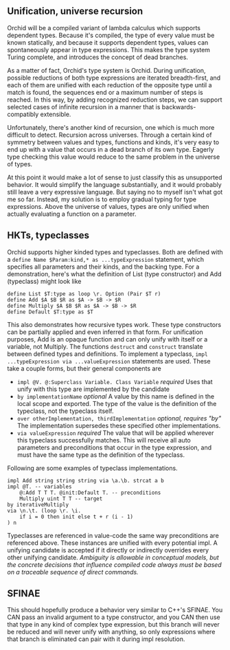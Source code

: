 ## Unification, universe recursion

Orchid will be a compiled variant of lambda calculus which supports dependent types. Because it's compiled, the type of every value must be known statically, and because it supports dependent types, values can spontaneously appear in type expressions. This makes the type system Turing complete, and introduces the concept of dead branches.

As a matter of fact, Orchid's type system is Orchid. During unification, possible reductions of both type expressions are iterated breadth-first, and each of them are unified with each reduction of the opposite type until a match is found, the sequences end or a maximum number of steps is reached. In this way, by adding recognized reduction steps, we can support selected cases of infinite recursion in a manner that is backwards-compatibly extensible.

Unfortunately, there's another kind of recursion, one which is much more difficult to detect. Recursion across universes. Through a certain kind of symmetry between values and types, functions and kinds, it's very easy to end up with a value that occurs in a dead branch of its own type. Eagerly type checking this value would reduce to the same problem in the universe of types.

At this point it would make a lot of sense to just classify this as unsupported behavior. It would simplify the language substantially, and it would probably still leave a very expressive language. But saying no to myself isn't what got me so far. Instead, my solution is to employ gradual typing for type expressions. Above the universe of values, types are only unified when actually evaluating a function on a parameter.

## HKTs, typeclasses

Orchid supports higher kinded types and typeclasses. Both are defined with a `define Name $Param:kind,* as ...typeExpression` statement, which specifies all parameters and their kinds, and the backing type. For a demonstration, here's what the definition of List (type constructor) and Add (typeclass) might look like

```orchid
define List $T:type as loop \r. Option (Pair $T r)
define Add $A $B $R as $A -> $B -> $R
define Multiply $A $B $R as $A -> $B -> $R
define Default $T:type as $T
```

This also demonstrates how recursive types work. These type constructors can be partially applied and even inferred in that form. For unification purposes, Add is an opaque function and can only unify with itself or a variable, not Multiply. The functions `destruct` and `construct` translate between defined types and definitions. To implement a typeclass, `impl ...typeExpression via ...valueExpression` statements are used. These take a couple forms, but their general components are

- `impl @V. @:Superclass Variable. Class Variable` _required_ Uses that unify with this type are implemented by the candidate
- `by implementationName` _optional_ A value by this name is defined in the local scope and exported. The type of the value is the definition of the typeclass, not the typeclass itself.
- `over otherImplementation, thirdImplementation` _optional, requires "by"_ The implementation supersedes these specified other implementations.
- `via valueExpression` _required_ The value that will be applied wherever this typeclass successfully matches. This will receive all auto parameters and preconditions that occur in the type expression, and must have the same type as the definition of the typeclass.

Following are some examples of typeclass implementations.

```orchid
impl Add string string string via \a.\b. strcat a b
impl @T. -- variables
    @:Add T T T. @init:Default T. -- preconditions
    Multiply uint T T -- target
by iterativeMultiply
via \n.\t. (loop \r. \i.
    if i = 0 then init else t + r (i - 1)
) n
```

Typeclasses are referenced in value-code the same way preconditions are referenced above. These instances are unified with every potential impl. A unifying candidate is accepted if it directly or indirectly overrides every other unifying candidate. _Ambiguity is allowable in conceptual models, but the concrete decisions that influence compiled code always must be based on a traceable sequence of direct commands._

## SFINAE

This should hopefully produce a behavior very similar to C++'s SFINAE. You CAN pass an invalid argument to a type constructor, and you CAN then use that type in any kind of complex type expression, but this branch will never be reduced and will never unify with anything, so only expressions where that branch is eliminated can pair with it during impl resolution.